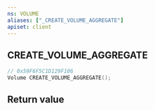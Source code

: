 ```yaml
---
ns: VOLUME
aliases: ["_CREATE_VOLUME_AGGREGATE"]
apiset: client
---
```

## CREATE_VOLUME_AGGREGATE

```c
// 0x59F6F5C1D129F106
Volume CREATE_VOLUME_AGGREGATE();
```



## Return value